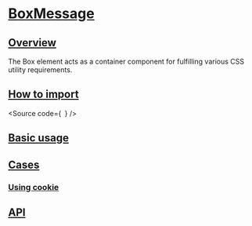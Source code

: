 

<Meta of={Stories} />

# [BoxMessage](#boxmessage)

## [Overview](#overview)

The Box element acts as a container component for fulfilling various CSS utility requirements.

## [How to import](#how-to-import)

<Source
  code={`
`}
/>

## [Basic usage](#basic-usage)

<Canvas of={Stories.Base} />

## [Cases](#cases)

### [Using cookie](#using-cookie)

<Canvas of={CaseStories.Cookie} />

## [API](#api)

<ArgTypes of={Stories} />
